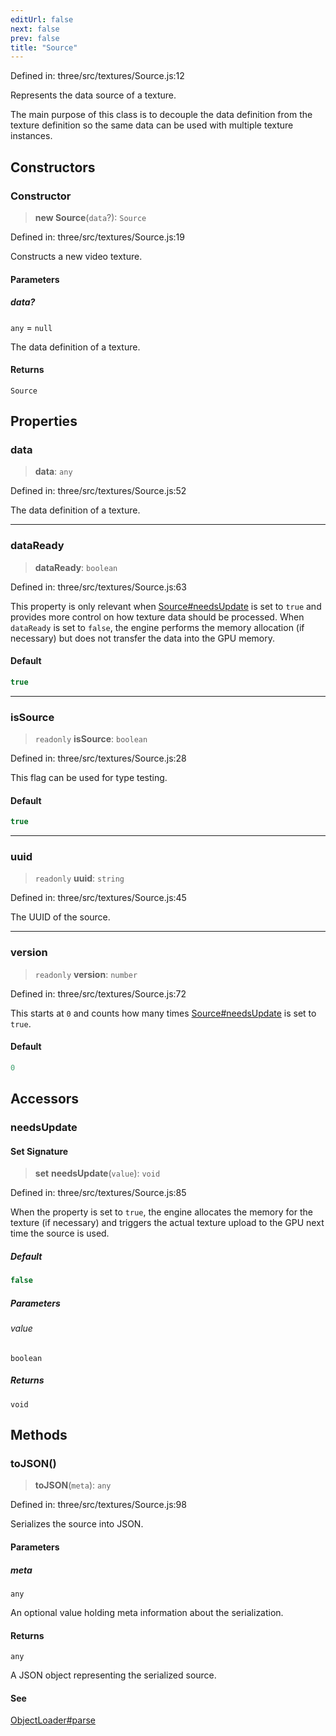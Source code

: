 ```yaml
---
editUrl: false
next: false
prev: false
title: "Source"
---
```


Defined in: three/src/textures/Source.js:12

Represents the data source of a texture.

The main purpose of this class is to decouple the data definition from the texture
definition so the same data can be used with multiple texture instances.

## Constructors

### Constructor

> **new Source**(`data`?): `Source`

Defined in: three/src/textures/Source.js:19

Constructs a new video texture.

#### Parameters

##### data?

`any` = `null`

The data definition of a texture.

#### Returns

`Source`

## Properties

### data

> **data**: `any`

Defined in: three/src/textures/Source.js:52

The data definition of a texture.

***

### dataReady

> **dataReady**: `boolean`

Defined in: three/src/textures/Source.js:63

This property is only relevant when [Source#needsUpdate](#needsupdate) is set to `true` and
provides more control on how texture data should be processed. When `dataReady` is set
to `false`, the engine performs the memory allocation (if necessary) but does not transfer
the data into the GPU memory.

#### Default

```ts
true
```

***

### isSource

> `readonly` **isSource**: `boolean`

Defined in: three/src/textures/Source.js:28

This flag can be used for type testing.

#### Default

```ts
true
```

***

### uuid

> `readonly` **uuid**: `string`

Defined in: three/src/textures/Source.js:45

The UUID of the source.

***

### version

> `readonly` **version**: `number`

Defined in: three/src/textures/Source.js:72

This starts at `0` and counts how many times [Source#needsUpdate](#needsupdate) is set to `true`.

#### Default

```ts
0
```

## Accessors

### needsUpdate

#### Set Signature

> **set** **needsUpdate**(`value`): `void`

Defined in: three/src/textures/Source.js:85

When the property is set to `true`, the engine allocates the memory
for the texture (if necessary) and triggers the actual texture upload
to the GPU next time the source is used.

##### Default

```ts
false
```

##### Parameters

###### value

`boolean`

##### Returns

`void`

## Methods

### toJSON()

> **toJSON**(`meta`): `any`

Defined in: three/src/textures/Source.js:98

Serializes the source into JSON.

#### Parameters

##### meta

`any`

An optional value holding meta information about the serialization.

#### Returns

`any`

A JSON object representing the serialized source.

#### See

[ObjectLoader#parse](Three.ObjectLoader.html#parse)
